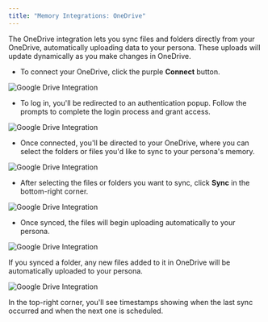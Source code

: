 ```yaml
---
title: "Memory Integrations: OneDrive"
---
```




The OneDrive integration lets you sync files and folders directly from your OneDrive, automatically uploading data to your persona. These uploads will update dynamically as you make changes in OneDrive.
- To connect your OneDrive, click the purple **Connect** button.


![Google Drive Integration](/images/o1.png)


- To log in, you'll be redirected to an authentication popup. Follow the prompts to complete the login process and grant access.


![Google Drive Integration](/images/o2.png)


- Once connected, you'll be directed to your OneDrive, where you can select the folders or files you'd like to sync to your persona's memory.


![Google Drive Integration](/images/o3.png)


- After selecting the files or folders you want to sync, click **Sync** in the bottom-right corner.


![Google Drive Integration](/images/o4.png)


- Once synced, the files will begin uploading automatically to your persona.


![Google Drive Integration](/images/o5.png)


If you synced a folder, any new files added to it in OneDrive will be automatically uploaded to your persona.


![Google Drive Integration](/images/06.png)


In the top-right corner, you'll see timestamps showing when the last sync occurred and when the next one is scheduled.

